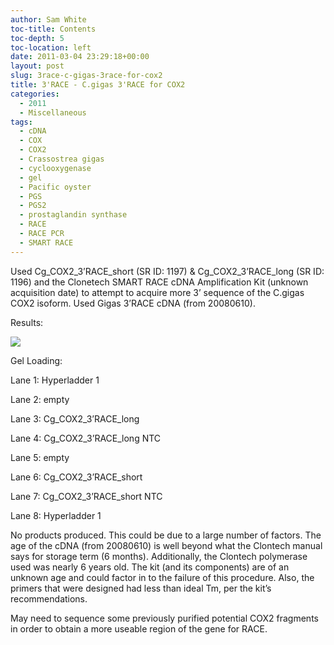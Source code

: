 ```yaml
---
author: Sam White
toc-title: Contents
toc-depth: 5
toc-location: left
date: 2011-03-04 23:29:18+00:00
layout: post
slug: 3race-c-gigas-3race-for-cox2
title: 3'RACE - C.gigas 3'RACE for COX2
categories:
  - 2011
  - Miscellaneous
tags:
  - cDNA
  - COX
  - COX2
  - Crassostrea gigas
  - cyclooxygenase
  - gel
  - Pacific oyster
  - PGS
  - PGS2
  - prostaglandin synthase
  - RACE
  - RACE PCR
  - SMART RACE
---
```


Used Cg_COX2_3'RACE_short (SR ID: 1197) & Cg_COX2_3'RACE_long (SR ID: 1196) and the Clonetech SMART RACE cDNA Amplification Kit (unknown acquisition date) to attempt to acquire more 3' sequence of the C.gigas COX2 isoform. Used Gigas 3'RACE cDNA (from 20080610).

Results:

![](https://eagle.fish.washington.edu/Arabidopsis/20110307-01.jpg)

Gel Loading:

Lane 1: Hyperladder 1

Lane 2: empty

Lane 3: Cg_COX2_3'RACE_long

Lane 4: Cg_COX2_3'RACE_long NTC

Lane 5: empty

Lane 6: Cg_COX2_3'RACE_short

Lane 7: Cg_COX2_3'RACE_short NTC

Lane 8: Hyperladder 1

No products produced. This could be due to a large number of factors. The age of the cDNA (from 20080610) is well beyond what the Clontech manual says for storage term (6 months). Additionally, the Clontech polymerase used was nearly 6 years old. The kit (and its components) are of an unknown age and could factor in to the failure of this procedure. Also, the primers that were designed had less than ideal Tm, per the kit's recommendations.

May need to sequence some previously purified potential COX2 fragments in order to obtain a more useable region of the gene for RACE.
